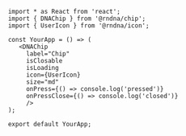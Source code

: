 
```SnackPlayer name=Chip&description=This%20is%20a%20description&dependencies=@rndna/chip,@rnda/icon&platform=web
 import * as React from 'react';
 import { DNAChip } from '@rndna/chip';
 import { UserIcon } from '@rndna/icon';

 const YourApp = () => (
    <DNAChip
      label="Chip"
      isClosable
      isLoading
      icon={UserIcon}
      size="md"
      onPress={() => console.log('pressed')}
      onPressClose={() => console.log('closed')}
      />
 );

 export default YourApp;
 ```
```

